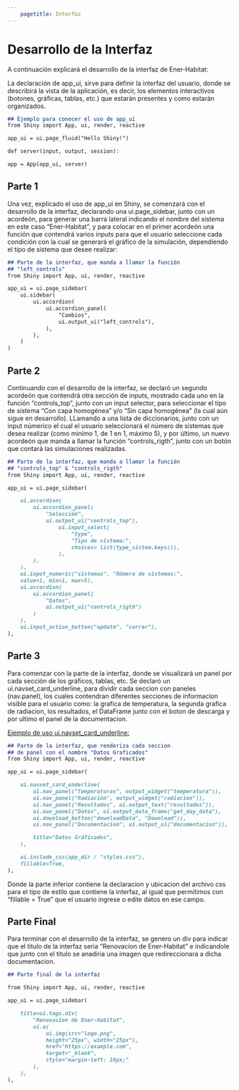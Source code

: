 ```yaml
---
    pagetitle: Interfaz
---
```


# Desarrollo de la Interfaz
A continuación explicará el desarrollo de la interfaz de Ener-Habitat:

La declaración de app_ui, sirve para definir la interfaz del usuario, donde se describirá 
la vista de la aplicación, es decir, los elementos interactivos (botones, gráficas, tablas, etc.) 
que estarán presentes y como estarán organizados.


````markdown
## Ejemplo para conocer el uso de app_ui
from Shiny import App, ui, render, reactive 

app_ui = ui.page_fluid("Hello Shiny!")

def server(input, output, session):

app = App(app_ui, server)
````
## Parte 1 
Una vez, explicado el uso de app_ui en Shiny, se comenzará con el desarrollo de la interfaz, declarando 
una ui.page_sidebar, junto con un acordeón, para generar una barra lateral indicando el nombre del sistema en 
este caso "Ener-Habitat", y para colocar en el primer acordeón una función que contendrá varios inputs para que el usuario seleccione cada condición con la cual se generará el gráfico de la simulación, dependiendo el tipo de sistema que desee realizar: 

````markdown
## Parte de la interfaz, que manda a llamar la función 
## "left_controls"
from Shiny import App, ui, render, reactive 

app_ui = ui.page_sidebar(
    ui.sidebar(
        ui.accordion(
            ui.accordion_panel(
                "Cambios",
                ui.output_ui("left_controls"),
            ),
        ),
    )
)        
````
## Parte 2
Continuando con el desarrollo de la interfaz, se declaró un segundo acordeón que contendrá otra sección de inputs, 
mostrado cada uno en la función "controls_top", junto con un input selector, para seleccionar el tipo de sistema
"Con capa homogénea" y/o "Sin capa homogénea" (la cual aún sigue en desarrollo). 
LLamando a una lista de diccionarios, junto con un input númerico el cual el usuario seleccionará el número de sistemas
que desea realizar (como minímo 1, de 1 en 1, máximo 5), y por último, un nuevo acordeón que manda a llamar la función 
"controls_rigth", junto con un botón que contará las simulaciones realizadas. 

````markdown
## Parte de la interfaz, que manda a llamar la función 
## "controls_top" & "controls_rigth"
from Shiny import App, ui, render, reactive 

app_ui = ui.page_sidebar(

    ui.accordion(
        ui.accordion_panel(
            "Selección",
            ui.output_ui("controls_top"),
                ui.input_select(  
                    "type",  
                    "Tipo de sistema:",  
                    choices= list(type_sistem.keys()),  
                ),
        ),
    ),
    ui.input_numeric("sistemas", "Número de sistemas:", 
    value=1, min=1, max=5),  
    ui.accordion(
        ui.accordion_panel(
            "Datos",
            ui.output_ui("controls_rigth")
        )
    ),
    ui.input_action_button("update", "correr"),
),        
````
## Parte 3 
Para comenzar con la parte de la interfaz, donde se visualizará un panel por cada sección de los gráficos, tablas, etc. 
Se declaró un ui.navset_card_underline, para dividir cada seccion con paneles (nav.panel), los cuales contendran diferentes secciones de informacion visible para el usuario como: la grafica de temperatura, la segunda grafica de radiacion, los resultados, el DataFrame junto con el boton de descarga y por ultimo el panel de la documentacion.

::: {.callout-note appearance="simple"}
[Ejemplo de uso ui.navset_card_underline:](https://shiny.posit.co/py/api/core/ui.navset_card_underline.html#)
:::

````markdown
## Parte de la interfaz, que renderiza cada seccion 
## de panel con el nombre "Datos Graficados"
from Shiny import App, ui, render, reactive 

app_ui = ui.page_sidebar(

    ui.navset_card_underline(
        ui.nav_panel("Temperaturas", output_widget("temperatura")),
        ui.nav_panel("Radiación", output_widget("radiacion")),
        ui.nav_panel("Resultados", ui.output_text("resultados")),
        ui.nav_panel("Datos", ui.output_data_frame("get_day_data"),
        ui.download_button("downloadData", "Download")),
        ui.nav_panel("Documentacion", ui.output_ui("documentacion")),

        title="Datos Gráficados",
    ),

    ui.include_css(app_dir / "styles.css"),
    fillable=True,
),        
````
Donde la parte inferior contiene la declaracion y ubicacion del archivo css para el tipo de estilo que contiene la interfaz, al igual que permitimos con "fillable = True" que el usuario ingrese o edite datos en ese campo.

## Parte Final
Para terminar con el desarrollo de la interfaz, se genero un div para indicar que el titulo de la interfaz seria "Renovacion de Ener-Habitat" e indicandole que junto con el titulo se anadiria una imagen que redireccionara a dicha documentacion.

````markdown
## Parte final de la interfaz

from Shiny import App, ui, render, reactive 

app_ui = ui.page_sidebar(

    title=ui.tags.div(
        "Renovacion de Ener-Habitat",
        ui.a(
            ui.img(src="logo.png", 
            height="25px", width="25px"),
            href="https://example.com",
            target="_blank",
            style="margin-left: 10px;" 
        ),
    ),
),        
````